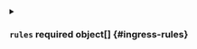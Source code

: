 

<PartialName />


<PartialLabels />


<PartialAnnotations />


<PartialTls />


<PartialTlsClusterIssuer />


<PartialIngressClass />



<details className="config-field" data-expandable="true">
<summary>

### `rules` <span className="config-field-required" data-required="false">required</span> <span className="config-field-type">object[]</span> <span className="config-field-default"></span> <span className="config-field-enum"></span> {#ingress-rules}



</summary>

<PartialRules />


</details>


<PartialBackend />


<PartialIngressClassName />
